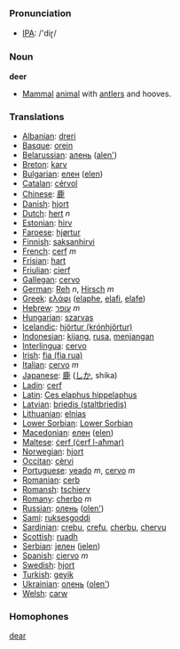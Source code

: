 === Pronunciation ===
*[[w:IPA|IPA]]: /'diɽ/

=== Noun ===

'''deer'''

* [[Mammal]] [[animal]] with [[antler]]s and hooves.

===Translations===

*[[Albanian]]: [[dreri]]
*[[Basque]]: [[orein]]
*[[Belarussian]]: [[алень]] ([[alen']])
*[[Breton]]: [[karv]]
*[[Bulgarian]]: [[елен]] ([[elen]])
*[[Catalan]]: [[cérvol]]
*[[Chinese]]: [[鹿]]
*[[Danish]]: [[hjort]]
*[[Dutch]]: [[hert]] ''n''
*[[Estonian]]: [[hirv]]
*[[Faroese]]: [[hjørtur]]
*[[Finnish]]: [[saksanhirvi]]
*[[French]]: [[cerf]] ''m''
*[[Frisian]]: [[hart]]
*[[Friulian]]: [[cierf]]
*[[Gallegan]]: [[cervo]]
*[[German]]: [[Reh]] ''n'', [[Hirsch]] ''m''
*[[Greek]]: [[ελάφι]] '' '' ([[elaphe]], [[elafi]], [[elafe]])
*[[Hebrew]]: [[עופר]] ''m''
*[[Hungarian]]: [[szarvas]]
*[[Icelandic]]: [[hjörtur (krónhjörtur)]]
*[[Indonesian]]: [[kijang]], [[rusa]], [[menjangan]]
*[[Interlingua]]: [[cervo]]
*[[Irish]]: [[fia (fia rua)]]
*[[Italian]]: [[cervo]] ''m''
*[[Japanese]]: [[鹿]] ([[しか]], shika)
*[[Ladin]]: [[cerf]]
*[[Latin]]: [[Ces elaphus hippelaphus]]
*[[Latvian]]: [[briedis (staltbriedis)]]
*[[Lithuanian]]: [[elnias]]
*[[Lower Sorbian]]: [[Lower Sorbian]]
*[[Macedonian]]: [[елен]] ([[elen]])
*[[Maltese]]: [[ċerf (ċerf l-aħmar)]]
*[[Norwegian]]: [[hjort]]
*[[Occitan]]: [[cèrvi]]
*[[Portuguese]]: [[veado]] ''m'', [[cervo]] ''m''
*[[Romanian]]: [[cerb]]
*[[Romansh]]: [[tschierv]]
*[[Romany]]: [[cherbo]] ''m''
*[[Russian]]: [[олень]] ([[olеn']]) '' ''
*[[Sami]]: [[ruksesgoddi]]
*[[Sardinian]]: [[crebu]], [[crefu]], [[cherbu]], [[chervu]]
*[[Scottish]]: [[ruadh]]
*[[Serbian]]: [[jелен]] ([[jelen]])
*[[Spanish]]: [[ciervo]] ''m''
*[[Swedish]]: [[hjort]]
*[[Turkish]]: [[geyik]]
*[[Ukrainian]]: [[олень]] ([[olen']])
*[[Welsh]]: [[carw]]

===Homophones===

[[dear]]